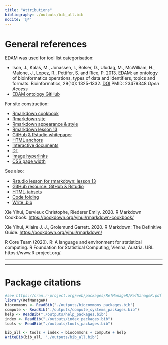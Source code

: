 ```yaml
---
title: "Attributions"
bibliography: ./outputs/bib_all.bib
nocite: '@*'
---
```


# General references 

EDAM was used for tool list categorisation:

- Ison, J., Kalaš, M., Jonassen, I., Bolser, D., Uludag, M., McWilliam, H., Malone, J., Lopez, R., Pettifer, S. and Rice, P. 2013. EDAM: an ontology of bioinformatics operations, types of data and identifiers, topics and formats. Bioinformatics, 29(10): 1325-1332. [DOI](https://doi.org/10.1093/bioinformatics/btt113) PMID: 23479348 *Open Access*
- [EDAM ontology GitHub](https://github.com/edamontology/edamontology)

For site construction:

- [Rmarkdown cookbook](https://bookdown.org/yihui/rmarkdown-cookbook/)
- [Rmarkdown site](https://bookdown.org/yihui/rmarkdown/rmarkdown-site.html)
- [Rmarkdown appearance & style](https://bookdown.org/yihui/rmarkdown/html-document.html#appearance-and-style)
- [Rmarkdown lesson 13](https://rmarkdown.rstudio.com/lesson-13.html)
- [GitHub & Rstudio whitepaper](https://resources.github.com/whitepapers/github-and-rstudio/)
- [HTML anchors](https://stackoverflow.com/a/7015050)
- [Interactive documents](https://bookdown.org/yihui/rmarkdown/interactive-documents.html)
- [DT](https://rstudio.github.io/DT/)
- [Image hyperlinks](https://stackoverflow.com/a/42235353)
- [CSS page width](https://stackoverflow.com/a/46564977)

See also:

- [Rstudio lesson for rmarkdown: lesson 13](https://rmarkdown.rstudio.com/lesson-13.html)
- [GitHub resource: GitHub & Rstudio](https://resources.github.com/whitepapers/github-and-rstudio/)
- [HTML-tabsets](https://bookdown.org/yihui/rmarkdown-cookbook/html-tabs.html)
- [Code folding](https://bookdown.org/yihui/rmarkdown-cookbook/fold-show.html)
- [Write .bib](https://bookdown.org/yihui/rmarkdown-cookbook/write-bib.html)

Xie Yihui, Dervieux Christophe, Riederer Emily. 2020. R Markdown Cookbook. [https://bookdown.org/yihui/rmarkdown-cookbook/](https://bookdown.org/yihui/rmarkdown-cookbook/)

Xie Yihui, Allaire J. J., Grolemund Garrett. 2020. R Markdown: The Definitive Guide. [https://bookdown.org/yihui/rmarkdown/](https://bookdown.org/yihui/rmarkdown/)

R Core Team (2020). R: A language and environment for statistical computing. R Foundation for Statistical Computing,
  Vienna, Austria. URL https://www.R-project.org/.

-----

-----

# Package citations

```r
#see https://cran.r-project.org/web/packages/RefManageR/RefManageR.pdf
library(RefManageR)
biocommons <- ReadBib("./outputs/biocommons_packages.bib")
compute <- ReadBib("./outputs/compute_systems_packages.bib")
help <- ReadBib("./outputs/help_packages.bib")
index <- ReadBib("./outputs/index_packages.bib")
tools <- ReadBib("./outputs/tools_packages.bib")

bib_all <- tools + index + biocommons + compute + help
WriteBib(bib_all, "./outputs/bib_all.bib")
```

